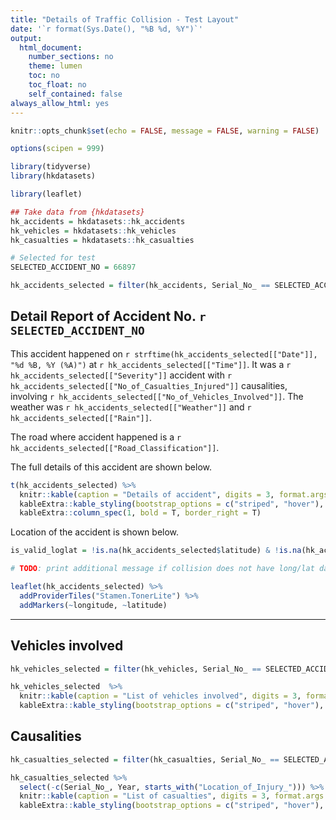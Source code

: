 ```yaml
---
title: "Details of Traffic Collision - Test Layout"
date: '`r format(Sys.Date(), "%B %d, %Y")`'
output:
  html_document:
    number_sections: no
    theme: lumen
    toc: no
    toc_float: no
    self_contained: false
always_allow_html: yes
---
```


```r
knitr::opts_chunk$set(echo = FALSE, message = FALSE, warning = FALSE)

options(scipen = 999)
```


```r
library(tidyverse)
library(hkdatasets)

library(leaflet)
```

```r
## Take data from {hkdatasets}
hk_accidents = hkdatasets::hk_accidents
hk_vehicles = hkdatasets::hk_vehicles
hk_casualties = hkdatasets::hk_casualties
```

```r
# Selected for test
SELECTED_ACCIDENT_NO = 66897

hk_accidents_selected = filter(hk_accidents, Serial_No_ == SELECTED_ACCIDENT_NO)

```


## Detail Report of Accident No. `r SELECTED_ACCIDENT_NO`

This accident happened on `r strftime(hk_accidents_selected[["Date"]], "%d %B, %Y (%A)")` at `r hk_accidents_selected[["Time"]]`. It was a `r hk_accidents_selected[["Severity"]]` accident with `r hk_accidents_selected[["No_of_Casualties_Injured"]]` causalities, involving `r hk_accidents_selected[["No_of_Vehicles_Involved"]]`. The weather was `r hk_accidents_selected[["Weather"]]` and `r hk_accidents_selected[["Rain"]]`.

The road where accident happened is a `r hk_accidents_selected[["Road_Classification"]]`.

The full details of this accident are shown below.

```r
t(hk_accidents_selected) %>% 
  knitr::kable(caption = "Details of accident", digits = 3, format.args = list(big.mark = ",")) %>%
  kableExtra::kable_styling(bootstrap_options = c("striped", "hover"), full_width = F) %>%
  kableExtra::column_spec(1, bold = T, border_right = T)
```


Location of the accident is shown below.

```r
is_valid_loglat = !is.na(hk_accidents_selected$latitude) & !is.na(hk_accidents_selected$longitude)

# TODO: print additional message if collision does not have long/lat data
```

```r

leaflet(hk_accidents_selected) %>%
  addProviderTiles("Stamen.TonerLite") %>%
  addMarkers(~longitude, ~latitude)
```


---

## Vehicles involved

```r
hk_vehicles_selected = filter(hk_vehicles, Serial_No_ == SELECTED_ACCIDENT_NO)
```

```r
hk_vehicles_selected  %>% 
  knitr::kable(caption = "List of vehicles involved", digits = 3, format.args = list(big.mark = ",")) %>%
  kableExtra::kable_styling(bootstrap_options = c("striped", "hover"), full_width = F)
```

## Causalities

```r
hk_casualties_selected = filter(hk_casualties, Serial_No_ == SELECTED_ACCIDENT_NO)
```

```r
hk_casualties_selected %>% 
  select(-c(Serial_No_, Year, starts_with("Location_of_Injury_"))) %>%
  knitr::kable(caption = "List of casualties", digits = 3, format.args = list(big.mark = ",")) %>%
  kableExtra::kable_styling(bootstrap_options = c("striped", "hover"), full_width = F)
```
